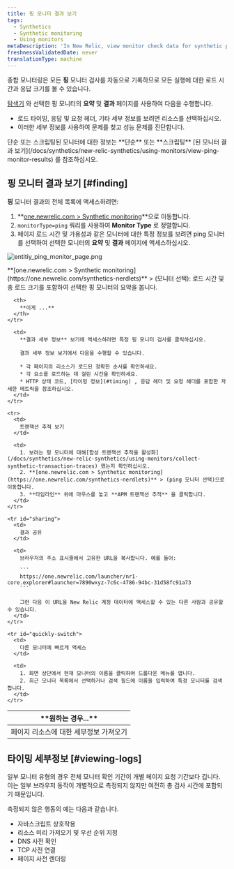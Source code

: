 ```yaml
---
title: 핑 모니터 결과 보기
tags:
  - Synthetics
  - Synthetic monitoring
  - Using monitors
metaDescription: 'In New Relic, view monitor check data for synthetic ping monitors.'
freshnessValidatedDate: never
translationType: machine
---
```



종합 모니터링은 모든 **핑** 모니터 검사를 자동으로 기록하므로 모든 실행에 대한 로드 시간과 응답 크기를 볼 수 있습니다.

[탐색기](/docs/new-relic-one/use-new-relic-one/ui-data/new-relic-one-entity-explorer-view-performance-across-apps-services-hosts) 와 선택한 핑 모니터의 **요약** 및 **결과** 페이지를 사용하여 다음을 수행합니다.

* 로드 타이밍, 응답 및 요청 헤더, 기타 세부 정보를 보려면 리소스를 선택하십시오.
* 이러한 세부 정보를 사용하여 문제를 찾고 성능 문제를 진단합니다.

<Callout variant="tip">
  단순 또는 스크립팅된 모니터에 대한 정보는 **단순** 또는 **스크립팅** [된 모니터 결과 보기](/docs/synthetics/new-relic-synthetics/using-monitors/view-ping-monitor-results) 를 참조하십시오.
</Callout>

## 핑 모니터 결과 보기 [#finding]

**핑** 모니터 결과의 전체 목록에 액세스하려면:

1. **[one.newrelic.com > Synthetic monitoring](https://one.newrelic.com/synthetics-nerdlets)**으로 이동합니다.
2. `monitorType=ping` 쿼리를 사용하여 **Monitor Type** 로 정렬합니다.
3. 페이지 로드 시간 및 가용성과 같은 모니터에 대한 특정 정보를 보려면 ping 모니터를 선택하여 선택한 모니터의 **요약** 및 **결과** 페이지에 액세스하십시오.

<img
  title="Entitiy monitor list"
  alt="entitiy_ping_monitor_page.png"
  src={syntheticViewPingResults}
/>

<figcaption>
  **[one.newrelic.com > Synthetic monitoring](https://one.newrelic.com/synthetics-nerdlets)** > (모니터 선택): 로드 시간 및 총 로드 크기를 포함하여 선택한 핑 모니터의 요약을 봅니다.
</figcaption>

<table id="using">
  <thead>
    <tr>
      <th width={250}>
        **원하는 경우...**
      </th>

      <th>
        **이게 ...**
      </th>
    </tr>
  </thead>

  <tbody>
    <tr>
      <td>
        페이지 리소스에 대한 세부정보 가져오기
      </td>

      <td>
        **결과 세부 정보** 보기에 액세스하려면 특정 핑 모니터 검사를 클릭하십시오.

        결과 세부 정보 보기에서 다음을 수행할 수 있습니다.

        * 각 페이지의 리소스가 로드된 정확한 순서를 확인하세요.
        * 각 요소를 로드하는 데 걸린 시간을 확인하세요.
        * HTTP 상태 코드, [타이밍 정보](#timing) , 응답 헤더 및 요청 헤더를 포함한 자세한 메트릭을 참조하십시오.
      </td>
    </tr>

    <tr>
      <td>
        트랜잭션 추적 보기
      </td>

      <td>
        1. 보려는 핑 모니터에 대해[합성 트랜잭션 추적을 활성화](/docs/synthetics/new-relic-synthetics/using-monitors/collect-synthetic-transaction-traces) 했는지 확인하십시오.
        2. **[one.newrelic.com > Synthetic monitoring](https://one.newrelic.com/synthetics-nerdlets)** > (ping 모니터 선택)으로 이동합니다.
        3. **타임라인** 위에 마우스를 놓고 **APM 트랜잭션 추적** 을 클릭합니다.
      </td>
    </tr>

    <tr id="sharing">
      <td>
        결과 공유
      </td>

      <td>
        브라우저의 주소 표시줄에서 고유한 URL을 복사합니다. 예를 들어:

        ```
        https://one.newrelic.com/launcher/nr1-core.explorer#launcher=7890wxyz-7c6c-4786-94bc-31d58fc91a73
        ```

        그런 다음 이 URL을 New Relic 계정 데이터에 액세스할 수 있는 다른 사람과 공유할 수 있습니다.
      </td>
    </tr>

    <tr id="quickly-switch">
      <td>
        다른 모니터에 빠르게 액세스
      </td>

      <td>
        1. 화면 상단에서 현재 모니터의 이름을 클릭하여 드롭다운 메뉴를 엽니다.
        2. 최근 모니터 목록에서 선택하거나 검색 필드에 이름을 입력하여 특정 모니터를 검색합니다.
      </td>
    </tr>
  </tbody>
</table>

## 타이밍 세부정보 [#viewing-logs]

일부 모니터 유형의 경우 전체 모니터 확인 기간이 개별 페이지 요청 기간보다 깁니다. 이는 일부 브라우저 동작이 개별적으로 측정되지 않지만 여전히 총 검사 시간에 포함되기 때문입니다.

측정되지 않은 행동의 예는 다음과 같습니다.

* 자바스크립트 상호작용
* 리소스 미리 가져오기 및 우선 순위 지정
* DNS 사전 확인
* TCP 사전 연결
* 페이지 사전 렌더링